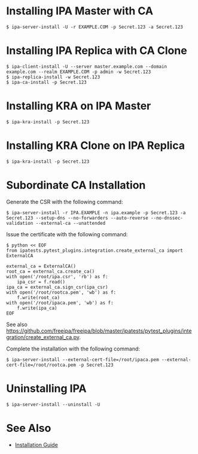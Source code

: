 = Installing IPA Master with CA =

<pre>
$ ipa-server-install -U -r EXAMPLE.COM -p Secret.123 -a Secret.123
</pre>

= Installing IPA Replica with CA Clone =

<pre>
$ ipa-client-install -U --server master.example.com --domain example.com --realm EXAMPLE.COM -p admin -w Secret.123
$ ipa-replica-install -w Secret.123
$ ipa-ca-install -p Secret.123
</pre>

= Installing KRA on IPA Master =

<pre>
$ ipa-kra-install -p Secret.123
</pre>

= Installing KRA Clone on IPA Replica =

<pre>
$ ipa-kra-install -p Secret.123
</pre>

= Subordinate CA Installation =

Generate the CSR with the following command:

<pre>
$ ipa-server-install -r IPA.EXAMPLE -n ipa.example -p Secret.123 -a Secret.123 --setup-dns --no-forwarders --auto-reverse --no-dnssec-validation --external-ca --unattended
</pre>

Issue the certificate with the following command:

<pre>
$ python << EOF
from ipatests.pytest_plugins.integration.create_external_ca import ExternalCA
 
external_ca = ExternalCA()
root_ca = external_ca.create_ca()
with open('/root/ipa.csr', 'rb') as f:
    ipa_csr = f.read()
ipa_ca = external_ca.sign_csr(ipa_csr)
with open('/root/rootca.pem', 'wb') as f:
    f.write(root_ca)
with open('/root/ipaca.pem', 'wb') as f:
    f.write(ipa_ca)
EOF
</pre>

See also https://github.com/freeipa/freeipa/blob/master/ipatests/pytest_plugins/integration/create_external_ca.py.

Complete the installation with the following command:

<pre>
$ ipa-server-install --external-cert-file=/root/ipaca.pem --external-cert-file=/root/rootca.pem -p Secret.123
</pre>

= Uninstalling IPA =

<pre>
$ ipa-server-install --uninstall -U
</pre>

= See Also =

* [https://github.com/dogtagpki/freeipa/wiki/Installation-Guide Installation Guide]